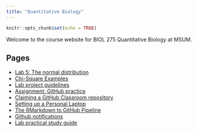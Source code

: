 ```yaml
---
title: "Quantitative Biology"
---
```


```r
knitr::opts_chunk$set(echo = TRUE)
```

Welcome to the course website for BIOL 275 Quantitative Biology at MSUM.

## Pages

- [Lab 5: The normal distribution](lab_5_normal.html)
- [Chi-Square Examples](chi-sq.html)
- [Lab project guidelines](lab_project.html)
- [Assignment: GitHub practice](github_practice.html)
- [Claiming a GitHub Classroom repository](claim_repo.html)
- [Setting up a Personal Laptop](laptop_setup.html)
- [The RMarkdown to GitHub Pipeline](rmd_pipeline.html)
- [Github notifications](github_notifications.html)
- [Lab practical study guide](lab_practical.html)
